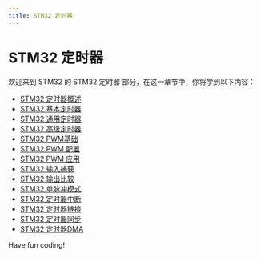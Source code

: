```yaml
---
title: STM32 定时器
---
```


# STM32 定时器

欢迎来到 STM32 的 STM32 定时器 部分，在这一章节中，你将学到以下内容：

- [STM32 定时器概述](./0-stm32-timer-overview.mdx)
- [STM32 基本定时器](./1-stm32-basic-timer.mdx)
- [STM32 通用定时器](./2-stm32-universal-timer.mdx)
- [STM32 高级定时器](./3-stm32-advanced-timer.mdx)
- [STM32 PWM基础](./4-stm32pwm-base.mdx)
- [STM32 PWM 配置](./5-stm32pwm-configuration.mdx)
- [STM32 PWM 应用](./6-stm32pwm-application.mdx)
- [STM32 输入捕获](./7-stm32-input-capture.mdx)
- [STM32 输出比较](./8-stm32-output-comparison.mdx)
- [STM32 单脉冲模式](./9-stm32-single-pulse-mode.mdx)
- [STM32 定时器中断](./10-stm32-timer-interrupt.mdx)
- [STM32 定时器链接](./11-stm32-timer-link.mdx)
- [STM32 定时器同步](./12-stm32-timer-synchronization.mdx)
- [STM32 定时器DMA](./13-stm32-timer-dma.mdx)

Have fun coding!
